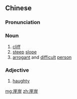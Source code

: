 ==Chinese==
{{zh-forms}}

===Pronunciation===
{{zh-pron
|m=崖'àn
|c=ngaai4 ngon6
|cat=n,a
}}

===Noun===
{{zh-noun}}

# [[cliff]]
# [[steep]] [[slope]]
# [[arrogant]] and [[difficult]] [[person]]

===Adjective===
{{zh-adj}}

# [[haughty]]

[[mg:崖岸]]
[[zh:崖岸]]